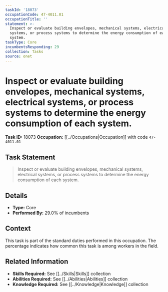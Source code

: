 ```yaml
---
taskId: '18073'
occupationCode: 47-4011.01
occupationTitle: ''
statement: >-
  Inspect or evaluate building envelopes, mechanical systems, electrical
  systems, or process systems to determine the energy consumption of each
  system.
taskType: Core
incumbentsResponding: 29
collection: Tasks
source: onet
---
```

# Inspect or evaluate building envelopes, mechanical systems, electrical systems, or process systems to determine the energy consumption of each system.

**Task ID:** 18073
**Occupation:** [[../Occupations|Occupation]] with code `47-4011.01`

## Task Statement

> Inspect or evaluate building envelopes, mechanical systems, electrical systems, or process systems to determine the energy consumption of each system.

## Details

- **Type:** Core
- **Performed By:** 29.0% of incumbents

## Context

This task is part of the standard duties performed in this occupation. The percentage indicates how common this task is among workers in the field.

## Related Information

- **Skills Required:** See [[../Skills|Skills]] collection
- **Abilities Required:** See [[../Abilities|Abilities]] collection
- **Knowledge Required:** See [[../Knowledge|Knowledge]] collection
